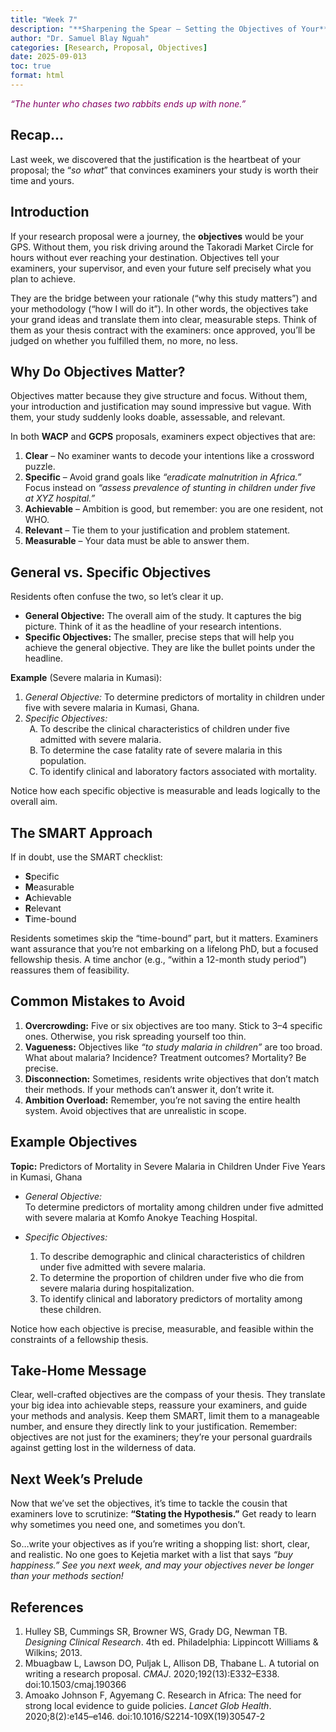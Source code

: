 ```yaml
---
title: "Week 7"
description: "**Sharpening the Spear – Setting the Objectives of Your**"
author: "Dr. Samuel Blay Nguah"
categories: [Research, Proposal, Objectives]
date: 2025-09-013
toc: true
format: html
---
```


::: {.center style="color: #820263; face: bold;"}
*“The hunter who chases two rabbits ends up with none.”*
:::

## Recap...

Last week, we discovered that the justification is the heartbeat of your proposal; the “*so what*”
that convinces examiners your study is worth their time and yours.

## Introduction

If your research proposal were a journey, the **objectives** would be your GPS. Without them, you
risk driving around the Takoradi Market Circle for hours without ever reaching your destination.
Objectives tell your examiners, your supervisor, and even your future self precisely what you plan
to achieve.

They are the bridge between your rationale (“why this study matters”) and your methodology (“how I
will do it”). In other words, the objectives take your grand ideas and translate them into clear,
measurable steps. Think of them as your thesis contract with the examiners: once approved, you’ll be
judged on whether you fulfilled them, no more, no less.

## Why Do Objectives Matter?

Objectives matter because they give structure and focus. Without them, your introduction and
justification may sound impressive but vague. With them, your study suddenly looks doable,
assessable, and relevant.

In both **WACP** and **GCPS** proposals, examiners expect objectives that are:

1.  **Clear** – No examiner wants to decode your intentions like a crossword puzzle.
2.  **Specific** – Avoid grand goals like *“eradicate malnutrition in Africa.”* Focus instead on
    *“assess prevalence of stunting in children under five at XYZ hospital.”*
3.  **Achievable** – Ambition is good, but remember: you are one resident, not WHO.
4.  **Relevant** – Tie them to your justification and problem statement.
5.  **Measurable** – Your data must be able to answer them.

## General vs. Specific Objectives

Residents often confuse the two, so let’s clear it up.

-   **General Objective:** The overall aim of the study. It captures the big picture. Think of it as
    the headline of your research intentions.
-   **Specific Objectives:** The smaller, precise steps that will help you achieve the general
    objective. They are like the bullet points under the headline.

**Example** (Severe malaria in Kumasi):

1.  *General Objective:* To determine predictors of mortality in children under five with severe
    malaria in Kumasi, Ghana.
2.  *Specific Objectives:*
    A.  To describe the clinical characteristics of children under five admitted with severe
        malaria.
    B.  To determine the case fatality rate of severe malaria in this population.
    C.  To identify clinical and laboratory factors associated with mortality.

Notice how each specific objective is measurable and leads logically to the overall aim.

## The SMART Approach

If in doubt, use the SMART checklist:

-   **S**pecific
-   **M**easurable
-   **A**chievable
-   **R**elevant
-   **T**ime-bound

Residents sometimes skip the “time-bound” part, but it matters. Examiners want assurance that you’re
not embarking on a lifelong PhD, but a focused fellowship thesis. A time anchor (e.g., “within a
12-month study period”) reassures them of feasibility.

## Common Mistakes to Avoid

1.  **Overcrowding:** Five or six objectives are too many. Stick to 3–4 specific ones. Otherwise,
    you risk spreading yourself too thin.
2.  **Vagueness:** Objectives like *“to study malaria in children”* are too broad. What about
    malaria? Incidence? Treatment outcomes? Mortality? Be precise.
3.  **Disconnection:** Sometimes, residents write objectives that don’t match their methods. If your
    methods can’t answer it, don’t write it.
4.  **Ambition Overload:** Remember, you’re not saving the entire health system. Avoid objectives
    that are unrealistic in scope.

## Example Objectives

**Topic:** Predictors of Mortality in Severe Malaria in Children Under Five Years in Kumasi, Ghana

-   *General Objective:*\
    To determine predictors of mortality among children under five admitted with severe malaria at
    Komfo Anokye Teaching Hospital.

-   *Specific Objectives:*

    1.  To describe demographic and clinical characteristics of children under five admitted with
        severe malaria.
    2.  To determine the proportion of children under five who die from severe malaria during
        hospitalization.
    3.  To identify clinical and laboratory predictors of mortality among these children.

Notice how each objective is precise, measurable, and feasible within the constraints of a
fellowship thesis.

## Take-Home Message

Clear, well-crafted objectives are the compass of your thesis. They translate your big idea into
achievable steps, reassure your examiners, and guide your methods and analysis. Keep them SMART,
limit them to a manageable number, and ensure they directly link to your justification. Remember:
objectives are not just for the examiners; they’re your personal guardrails against getting lost in
the wilderness of data.

## Next Week’s Prelude

Now that we’ve set the objectives, it’s time to tackle the cousin that examiners love to scrutinize:
**“Stating the Hypothesis.”** Get ready to learn why sometimes you need one, and sometimes you
don’t.

So...write your objectives as if you’re writing a shopping list: short, clear, and realistic. No one
goes to Kejetia market with a list that says *“buy happiness.”* *See you next week, and may your
objectives never be longer than your methods section!*

## References

1.  Hulley SB, Cummings SR, Browner WS, Grady DG, Newman TB. *Designing Clinical Research*. 4th ed.
    Philadelphia: Lippincott Williams & Wilkins; 2013.\
2.  Mbuagbaw L, Lawson DO, Puljak L, Allison DB, Thabane L. A tutorial on writing a research
    proposal. *CMAJ*. 2020;192(13):E332–E338. doi:10.1503/cmaj.190366\
3.  Amoako Johnson F, Agyemang C. Research in Africa: The need for strong local evidence to guide
    policies. *Lancet Glob Health*. 2020;8(2):e145–e146. doi:10.1016/S2214-109X(19)30547-2
